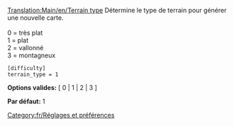 [[Translation:Main/en/Terrain type]]
{{en/-}}
Détermine le type de terrain pour générer une nouvelle carte.<br><br>
0 = très plat<br>
1 = plat<br>
2 = vallonné<br>
3 = montagneux<br>

<pre>
[difficulty]
terrain_type = 1
</pre>

'''Options valides:''' [ 0 | 1 | 2 | 3 ]

'''Par défaut:''' 1


[[Category:fr/Réglages et préférences]]
